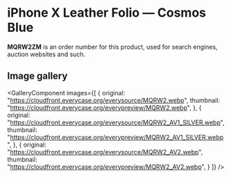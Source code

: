 
# iPhone X Leather Folio — Cosmos Blue

<Callout type='info' emoji='👉🏻'>**MQRW2ZM** is an order number for this product, used for search engines, auction websites and such.</Callout>

## Image gallery

<GalleryComponent
    images={[
      {
        original: "https://cloudfront.everycase.org/everysource/MQRW2.webp",
        thumbnail: "https://cloudfront.everycase.org/everypreview/MQRW2.webp",
      },
      {
        original: "https://cloudfront.everycase.org/everysource/MQRW2_AV1_SILVER.webp",
        thumbnail: "https://cloudfront.everycase.org/everypreview/MQRW2_AV1_SILVER.webp",
      },
      {
        original: "https://cloudfront.everycase.org/everysource/MQRW2_AV2.webp",
        thumbnail: "https://cloudfront.everycase.org/everypreview/MQRW2_AV2.webp",
      }
    ]}
  />
